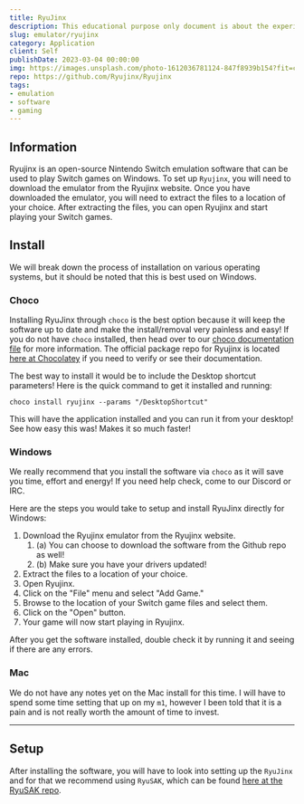 ```yaml
---
title: RyuJinx
description: This educational purpose only document is about the experimental software that was written in C#!
slug: emulator/ryujinx
category: Application
client: Self
publishDate: 2023-03-04 00:00:00
img: https://images.unsplash.com/photo-1612036781124-847f8939b154?fit=crop&w=1400&h=700&q=75
repo: https://github.com/Ryujinx/Ryujinx
tags:
- emulation
- software
- gaming
---
```


## Information

Ryujinx is an open-source Nintendo Switch emulation software that can be used to play Switch games on Windows.
To set up `Ryujinx`, you will need to download the emulator from the Ryujinx website.
Once you have downloaded the emulator, you will need to extract the files to a location of your choice.
After extracting the files, you can open Ryujinx and start playing your Switch games.

## Install

We will break down the process of installation on various operating systems, but it should be noted that this is best used on Windows.

### Choco

Installing RyuJinx through `choco` is the best option because it will keep the software up to date and make the install/removal very painless and easy!
If you do not have `choco` installed, then head over to our [choco documentation file](https://kbve.com/application/choco) for more information.
The official package repo for Ryujinx is located [here at Chocolatey](https://community.chocolatey.org/packages/ryujinx) if you need to verify or see their documentation.

The best way to install it would be to include the Desktop shortcut parameters!
Here is the quick command to get it installed and running:

```shell
choco install ryujinx --params "/DesktopShortcut"
```

This will have the application installed and you can run it from your desktop! 
See how easy this was! Makes it so much faster!

### Windows

We really recommend that you install the software via `choco` as it will save you time, effort and energy! If you need help check, come to our Discord or IRC.

Here are the steps you would take to setup and install RyuJinx directly for Windows:

1.  Download the Ryujinx emulator from the Ryujinx website.
	1. (a) You can choose to download the software from the Github repo as well! 
	2. (b) Make sure you have your drivers updated!
2.  Extract the files to a location of your choice.
3.  Open Ryujinx.
4.  Click on the "File" menu and select "Add Game."
5.  Browse to the location of your Switch game files and select them.
6.  Click on the "Open" button.
7.  Your game will now start playing in Ryujinx.

After you get the software installed, double check it by running it and seeing if there are any errors.

### Mac

We do not have any notes yet on the Mac install for this time. I will have to spend some time setting that up on my `m1`, however I been told that it is a pain and is not really worth the amount of time to invest.

--- 

## Setup

After installing the software, you will have to look into setting up the `RyuJinx` and for that we recommend using `RyuSAK`, which can be found [here at the RyuSAK repo](https://github.com/Ecks1337/RyuSAK/release).